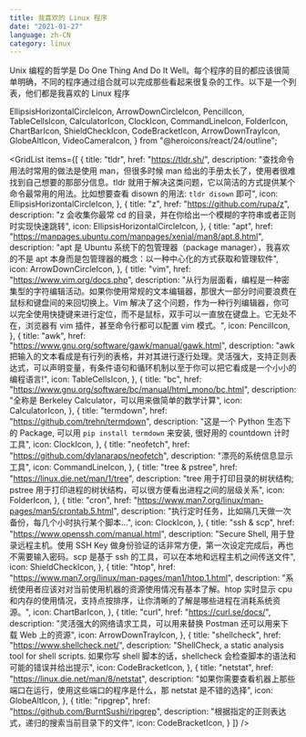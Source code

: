 ```yaml
---
title: 我喜欢的 Linux 程序
date: "2021-01-27"
language: zh-CN
category: linux
---
```


Unix 编程的哲学是 Do One Thing And Do It Well。每个程序的目的都应该很简单明确，不同的程序通过组合就可以完成那些看起来很复杂的工作。以下是一个列表，他们都是我喜欢的 Linux 程序

  EllipsisHorizontalCircleIcon,
  ArrowDownCircleIcon,
  PencilIcon,
  TableCellsIcon,
  CalculatorIcon,
  ClockIcon,
  CommandLineIcon,
  FolderIcon,
  ChartBarIcon,
  ShieldCheckIcon,
  CodeBracketIcon,
  ArrowDownTrayIcon,
  GlobeAltIcon,
  VideoCameraIcon,
} from "@heroicons/react/24/outline";

<GridList
  items={[
    {
      title: "tldr",
      href: "https://tldr.sh/",
      description:
        "查找命令用法时常用的做法是使用 man，但很多时候 man 给出的手册太长了，使用者很难找到自己想要的那部分信息。tldr 就用于解决这类问题，它以简洁的方式提供某个命令最常用的用法。比如想要查看 disown 的用法: `tldr disown` 即可",
      icon: EllipsisHorizontalCircleIcon,
    },
     {
      title: "z",
      href: "https://github.com/rupa/z",
      description: "z 会收集你最常 cd 的目录，并在你给出一个模糊的字符串或者正则时实现快速跳转",
      icon: EllipsisHorizontalCircleIcon,
    },
    {
      title: "apt",
      href: "https://manpages.ubuntu.com/manpages/xenial/man8/apt.8.html",
      description:
        "apt 是 Ubuntu 系统下的包管理器（package manager），我喜欢的不是 apt 本身而是包管理器的概念：以一种中心化的方式获取和管理软件",
      icon: ArrowDownCircleIcon,
    },
    {
      title: "vim",
      href: "https://www.vim.org/docs.php",
      description:
        "从行为层面看，编程是一种密集型的字符编辑活动。如果你使用常规的文本编辑器，那很大一部分时间要浪费在鼠标和键盘间的来回切换上。Vim 解决了这个问题，作为一种行列编辑器，你可以完全使用快捷键来进行定位，而不是鼠标，双手可以一直放在键盘上。它无处不在，浏览器有 vim 插件，甚至命令行都可以配置 vim 模式。",
      icon: PencilIcon,
    },
    {
      title: "awk",
      href: "https://www.gnu.org/software/gawk/manual/gawk.html",
      description:
        "awk 把输入的文本看成是有行列的表格，并对其进行逐行处理。灵活强大，支持正则表达式，可以声明变量，有条件语句和循环机制以至于你可以把它看成是一个小小的编程语言!",
      icon: TableCellsIcon,
    },
    {
      title: "bc",
      href: "https://www.gnu.org/software/bc/manual/html_mono/bc.html",
      description: "全称是 Berkeley Calculator，可以用来做简单的数学计算",
      icon: CalculatorIcon,
    },
    {
      title: "termdown",
      href: "https://github.com/trehn/termdown",
      description:
        "这是一个 Python 生态下的 Package, 可以用 `pip install termdown` 来安装, 很好用的 countdown 计时工具",
      icon: ClockIcon,
    },
    {
      title: "neofetch",
      href: "https://github.com/dylanaraps/neofetch",
      description: "漂亮的系统信息显示工具",
      icon: CommandLineIcon,
    },
    {
      title: "tree & pstree",
      href: "https://linux.die.net/man/1/tree",
      description:
        "tree 用于打印目录的树状结构; pstree 用于打印进程的树状结构，可以很方便看出进程之间的层级关系",
      icon: FolderIcon,
    },
    {
      title: "cron",
      href: "https://www.man7.org/linux/man-pages/man5/crontab.5.html",
      description:
        "执行定时任务，比如隔几天做一次备份，每几个小时执行某个脚本...",
      icon: ClockIcon,
    },
    {
      title: "ssh & scp",
      href: "https://www.openssh.com/manual.html",
      description:
        "Secure Shell, 用于登录远程主机。使用 SSH Key 做身份验证的话非常方便，第一次设定完成后，再也不需要输入密码。scp 是基于 ssh 的工具，可以在本地和远程主机之间传送文件",
      icon: ShieldCheckIcon,
    },
    {
      title: "htop",
      href: "https://www.man7.org/linux/man-pages/man1/htop.1.html",
      description:
        "系统使用者应该对对当前使用机器的资源使用情况有基本了解。htop 实时显示 cpu 和内存的使用情况，支持点按排序，让你清晰的了解是哪些进程在消耗系统资源。",
      icon: ChartBarIcon,
    },
    {
      title: "curl",
      href: "https://curl.se/docs/",
      description:
        "灵活强大的网络请求工具，可以用来替换 Postman 还可以用来下载 Web 上的资源",
      icon: ArrowDownTrayIcon,
    },
    {
      title: "shellcheck",
      href: "https://www.shellcheck.net/",
      description:
        "ShellCheck, a static analysis tool for shell scripts. 如果你写 shell 脚本的话，shellcheck 会检查脚本的语法和可能的错误并给出提示",
      icon: CodeBracketIcon,
    },
    {
      title: "netstat",
      href: "https://linux.die.net/man/8/netstat",
      description:
        "如果你需要查看机器上那些端口在运行，使用这些端口的程序是什么，那 netstat 是不错的选择",
      icon: GlobeAltIcon,
    },
    {
      title: "ripgrep",
      href: "https://github.com/BurntSushi/ripgrep",
      description: "根据指定的正则表达式，递归的搜索当前目录下的文件",
      icon: CodeBracketIcon,
    }
  ]}
/>
